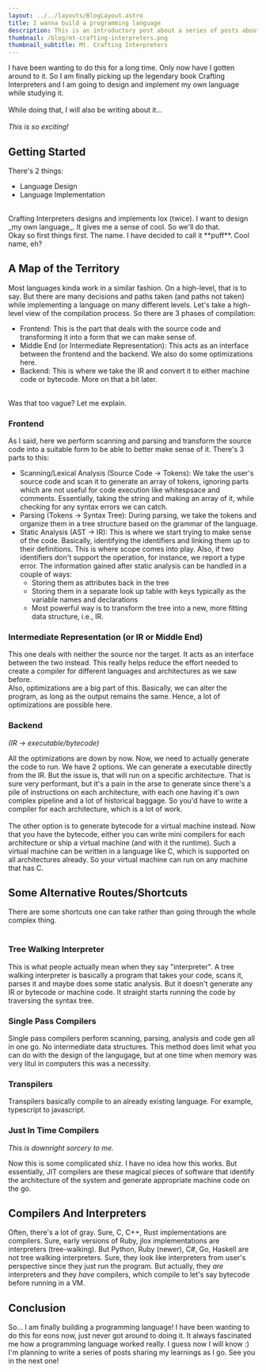 ```yaml
---
layout: ../../layouts/BlogLayout.astro
title: I wanna build a programming language
description: This is an introductory post about a series of posts about puff, a new programming language I am building from scratch as I study Crafting Interpreters.
thumbnail: /blog/mt-crafting-interpreters.png
thumbnail_subtitle: Mt. Crafting Interpreters
---
```


I have been wanting to do this for a long time. Only now have I gotten around to it. So I am finally picking up the legendary book Crafting Interpreters and I am going to design and implement my own language while studying it.  
<br />
While doing that, I will also be writing about it...  
<br />
_This is so exciting!_  

## Getting Started

There's 2 things:
- Language Design
- Language Implementation
<br />
Crafting Interpreters designs and implements lox (twice). I want to design _my own language_. It gives me a sense of cool. So we'll do that.  
<br />
Okay so first things first. The name. I have decided to call it **puff**. Cool name, eh?  

## A Map of the Territory

Most languages kinda work in a similar fashion. On a high-level, that is to say. But there are many decisions and paths taken (and paths not taken) while implementing a language on many different levels. Let's take a high-level view of the compilation process. So there are 3 phases of compilation:

- Frontend: This is the part that deals with the source code and transforming it into a form that we can make sense of.
- Middle End (or Intermediate Representation): This acts as an interface between the frontend and the backend. We also do some optimizations here. <ExpandableText client:only="react" text="Why do we need this?" explanation="It really helps reduce the amount of effort to be done. Let's say you want to support 5 languages. Python, Rust, C, Java and Mojo. And 4 architectures. x86, ARM, RISC-V and SPARC. If you wanted to implement all these languages for each of the architectures, you would need 20 implementations (languages × archs)." />
- Backend: This is where we take the IR and convert it to either machine code or bytecode. More on that a bit later.
<br />
Was that too vague? Let me explain.

### Frontend

As I said, here we perform scanning and parsing and transform the source code into a suitable form to be able to better make sense of it. There's 3 parts to this:

- Scanning/Lexical Analysis (Source Code -> Tokens): We take the user's source code and scan it to generate an array of tokens, ignoring parts which are not useful for code execution like whitespsace and comments. Essentially, taking the string and making an array of it, while checking for any syntax errors we can catch.
- Parsing (Tokens -> Syntax Tree): During parsing, we take the tokens and organize them in a tree structure based on the grammar of the language.
- Static Analysis (AST -> IR): This is where we start trying to make sense of the code. Basically, identifying the identifiers and linking them up to their definitions. This is where scope comes into play. Also, if two identifiers don't support the operation, for instance, we report a type error. The information gained after static analysis can be handled in a couple of ways:
	- Storing them as attributes back in the tree
	- Storing them in a separate look up table with keys typically as the variable names and declarations
	- Most powerful way is to transform the tree into a new, more fitting data structure, i.e., IR.

### Intermediate Representation (or IR or Middle End)

This one deals with neither the source nor the target. It acts as an interface between the two instead. This really helps reduce the effort needed to create a compiler for different languages and architectures as we saw before.  
Also, optimizations are a big part of this. Basically, we can alter the program, as long as the output remains the same. Hence, a lot of optimizations are possible here.

### Backend
_(IR -> executable/bytecode)_

All the optimizations are down by now. Now, we need to actually generate the code to run. We have 2 options. We can generate a executable directly from the IR. But the issue is, that will run on a specific architecture. That is sure very performant, but it's a pain in the arse to generate since there's a pile of instructions on each architecture, with each one having it's own complex pipeline and a lot of historical baggage. So you'd have to write a compiler for each architecture, which is a lot of work.  
<br />
The other option is to generate bytecode for a virtual machine instead. Now that you have the bytecode, either you can write mini compilers for each architecture or ship a virtual machine (and with it the runtime). Such a virtual machine can be written in a language like C, which is supported on all architectures already. So your virtual machine can run on any machine that has C.  

## Some Alternative Routes/Shortcuts

There are some shortcuts one can take rather than going through the whole complex thing.  
<br />

### Tree Walking Interpreter

This is what people actually mean when they say "interpreter". A tree walking interpreter is basically a program that takes your code, scans it, parses it and maybe does some static analysis. But it doesn't generate any IR or bytecode or machine code. It straight starts running the code by traversing the syntax tree.

### Single Pass Compilers

Single pass compilers perform scanning, parsing, analysis and code gen all in one go. No intermediate data structures. This method does limit what you can do with the design of the langugage, but at one time when memory was very litul in computers this was a necessity.

### Transpilers

Transpilers basically compile to an already existing language. For example, typescript to javascript.

### Just In Time Compilers
_This is downright sorcery to me._  

Now this is some complicated shiz. I have no idea how this works. But essentially, JIT compilers are these magical pieces of software that identify the architecture of the system and generate appropriate machine code on the go.

## Compilers And Interpreters

Often, there's a lot of gray. Sure, C, C++, Rust implementations are compilers. Sure, early versions of Ruby, jlox implementations are interpreters (tree-walking). But Python, Ruby (newer), C#, Go, Haskell are not tree walking interpreters. Sure, they look like interpreters from user's perspective since they just run the program. But actually, they _are_ interpreters and they _have_ compilers, which compile to let's say bytecode before running in a VM.

## Conclusion

So... I am finally building a programming language! I have been wanting to do this for eons now, just never got around to doing it. It always fascinated me how a programming language worked really. I guess now I will know :)  
I'm planning to write a series of posts sharing my learnings as I go. See you in the next one!
